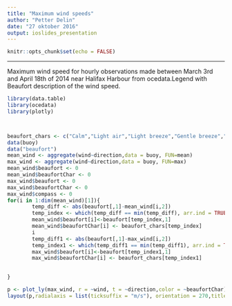 ```yaml
---
title: "Maximum wind speeds"
author: "Petter Delin"
date: "27 oktober 2016"
output: ioslides_presentation
---
```


```r
knitr::opts_chunk$set(echo = FALSE)
```

***
Maximum wind speed for hourly observations made between March 3rd and April 18th of 2014 near Halifax Harbour from ocedata.Legend with Beaufort description of the wind speed.
```r
library(data.table)
library(ocedata)
library(plotly)



beaufort_chars <- c("Calm","Light air","Light breeze","Gentle breeze","Moderate breeze","Fresh breeze","Strong breeze","moderate gale","Gale", "Severe gale", "Storm", "Violent Storm", "Hurricane")
data(buoy)
data("beaufort")
mean_wind <- aggregate(wind~direction,data = buoy, FUN=mean)
max_wind <- aggregate(wind~direction,data = buoy, FUN=max)
mean_wind$beaufort <- 0
mean_wind$beaufortChar <- 0
max_wind$beaufort <- 0
max_wind$beaufortChar <- 0
max_wind$compass <- 0
for(i in 1:dim(mean_wind)[1]){
        temp_diff <- abs(beaufort[,1]-mean_wind[i,2])
        temp_index <- which(temp_diff == min(temp_diff), arr.ind = TRUE)
        mean_wind$beaufort[i]<-beaufort[temp_index,1]
        mean_wind$beaufortChar[i] <- beaufort_chars[temp_index]
        i
        temp_diff1 <- abs(beaufort[,1]-max_wind[i,2])
        temp_index1 <- which(temp_diff1 == min(temp_diff1), arr.ind = TRUE)
        max_wind$beaufort[i]<-beaufort[temp_index1,1]
        max_wind$beaufortChar[i] <- beaufort_chars[temp_index1]
        

}
```

```r
p <- plot_ly(max_wind, r = ~wind, t = ~direction,color = ~beaufortChar)
layout(p,radialaxis = list(ticksuffix = "m/s"), orientation = 270,title = "Maximum Wind speed in Halifax" )
```



